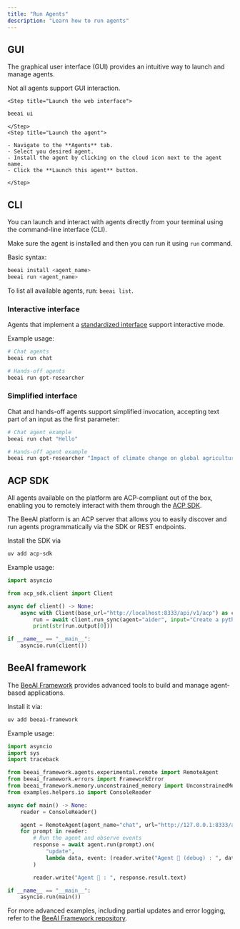 ```yaml
---
title: "Run Agents"
description: "Learn how to run agents"
---
```



## GUI

The graphical user interface (GUI) provides an intuitive way to launch and manage agents.

<Info>Not all agents support GUI interaction.</Info>

<Steps>

    <Step title="Launch the web interface">

```sh
beeai ui
```

    </Step>
    <Step title="Launch the agent">

    - Navigate to the **Agents** tab.
    - Select you desired agent.
    - Install the agent by clicking on the cloud icon next to the agent name.
    - Click the **Launch this agent** button.

    </Step>

</Steps>

## CLI

You can launch and interact with agents directly from your terminal using the command-line interface (CLI).

Make sure the agent is installed and then you can run it using `run` command.

Basic syntax:

```sh
beeai install <agent_name>
beeai run <agent_name>
```

<Tip>To list all available agents, run: `beeai list`.</Tip>

### Interactive interface

Agents that implement a [standardized interface](/concepts/agents#standardized-agent-interfaces) support interactive mode.

Example usage:

```sh
# Chat agents
beeai run chat

# Hands-off agents
beeai run gpt-researcher
```

### Simplified interface

Chat and hands-off agents support simplified invocation, accepting text part of an input as the first parameter:

```sh
# Chat agent example
beeai run chat "Hello"

# Hands-off agent example
beeai run gpt-researcher "Impact of climate change on global agriculture"
```

## ACP SDK

All agents available on the platform are ACP-compliant out of the box, enabling you to remotely interact with them through the [ACP SDK](https://agentcommunicationprotocol.dev/python-sdk/client).

The BeeAI platform is an ACP server that allows you to easily discover and run agents programmatically via the SDK or REST endpoints.

Install the SDK via

```bash
uv add acp-sdk
```

Example usage:

```python
import asyncio

from acp_sdk.client import Client

async def client() -> None:
    async with Client(base_url="http://localhost:8333/api/v1/acp") as client:
        run = await client.run_sync(agent="aider", input="Create a python script that prints 'Hello, world!'")
        print(str(run.output[0]))

if __name__ == "__main__":
    asyncio.run(client())
```


## BeeAI framework

The [BeeAI Framework](https://github.com/i-am-bee/beeai-framework) provides advanced tools to build and manage agent-based applications.

Install it via:

```sh
uv add beeai-framework
```

Example usage:

```python
import asyncio
import sys
import traceback

from beeai_framework.agents.experimental.remote import RemoteAgent
from beeai_framework.errors import FrameworkError
from beeai_framework.memory.unconstrained_memory import UnconstrainedMemory
from examples.helpers.io import ConsoleReader

async def main() -> None:
    reader = ConsoleReader()

    agent = RemoteAgent(agent_name="chat", url="http://127.0.0.1:8333/api/v1/acp/", memory=UnconstrainedMemory())
    for prompt in reader:
        # Run the agent and observe events
        response = await agent.run(prompt).on(
            "update",
            lambda data, event: (reader.write("Agent 🤖 (debug) : ", data)),
        )

        reader.write("Agent 🤖 : ", response.result.text)

if __name__ == "__main__":
    asyncio.run(main())
```

For more advanced examples, including partial updates and error logging, refer to the [BeeAI Framework repository](https://github.com/i-am-bee/beeai-framework).
